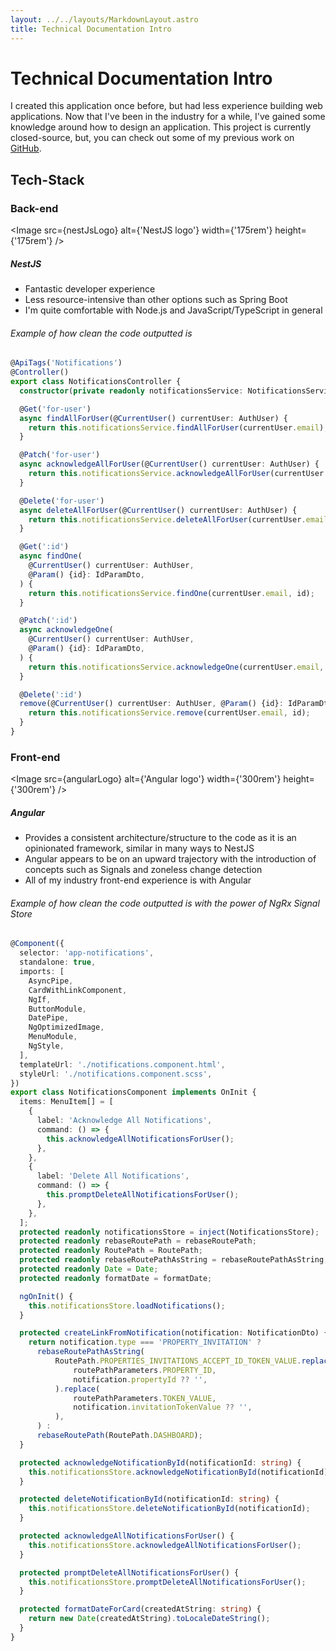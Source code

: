 ```yaml
---
layout: ../../layouts/MarkdownLayout.astro
title: Technical Documentation Intro
---
```



# Technical Documentation Intro

I created this application once before, but had less experience building web applications.
Now that I've been in the industry for a while, I've gained some knowledge around how to design an application.
This project is currently closed-source, but, you can check out some of my previous work on [GitHub](https://github.com/jonathan-lee-devel).

## Tech-Stack
### Back-end
<Image src={nestJsLogo} alt={'NestJS logo'} width={'175rem'} height={'175rem'} />

##### NestJS
* Fantastic developer experience
* Less resource-intensive than other options such as Spring Boot
* I'm quite comfortable with Node.js and JavaScript/TypeScript in general

###### Example of how clean the code outputted is
```ts
@ApiTags('Notifications')
@Controller()
export class NotificationsController {
  constructor(private readonly notificationsService: NotificationsService) {}

  @Get('for-user')
  async findAllForUser(@CurrentUser() currentUser: AuthUser) {
    return this.notificationsService.findAllForUser(currentUser.email);
  }

  @Patch('for-user')
  async acknowledgeAllForUser(@CurrentUser() currentUser: AuthUser) {
    return this.notificationsService.acknowledgeAllForUser(currentUser.email);
  }

  @Delete('for-user')
  async deleteAllForUser(@CurrentUser() currentUser: AuthUser) {
    return this.notificationsService.deleteAllForUser(currentUser.email);
  }

  @Get(':id')
  async findOne(
    @CurrentUser() currentUser: AuthUser,
    @Param() {id}: IdParamDto,
  ) {
    return this.notificationsService.findOne(currentUser.email, id);
  }

  @Patch(':id')
  async acknowledgeOne(
    @CurrentUser() currentUser: AuthUser,
    @Param() {id}: IdParamDto,
  ) {
    return this.notificationsService.acknowledgeOne(currentUser.email, id);
  }

  @Delete(':id')
  remove(@CurrentUser() currentUser: AuthUser, @Param() {id}: IdParamDto) {
    return this.notificationsService.remove(currentUser.email, id);
  }
}
```

### Front-end
<Image src={angularLogo} alt={'Angular logo'} width={'300rem'} height={'300rem'} />

##### Angular
* Provides a consistent architecture/structure to the code as it is an opinionated framework, similar in many ways to NestJS
* Angular appears to be on an upward trajectory with the introduction of concepts such as Signals and zoneless change detection
* All of my industry front-end experience is with Angular

###### Example of how clean the code outputted is with the power of NgRx Signal Store
```ts
@Component({
  selector: 'app-notifications',
  standalone: true,
  imports: [
    AsyncPipe,
    CardWithLinkComponent,
    NgIf,
    ButtonModule,
    DatePipe,
    NgOptimizedImage,
    MenuModule,
    NgStyle,
  ],
  templateUrl: './notifications.component.html',
  styleUrl: './notifications.component.scss',
})
export class NotificationsComponent implements OnInit {
  items: MenuItem[] = [
    {
      label: 'Acknowledge All Notifications',
      command: () => {
        this.acknowledgeAllNotificationsForUser();
      },
    },
    {
      label: 'Delete All Notifications',
      command: () => {
        this.promptDeleteAllNotificationsForUser();
      },
    },
  ];
  protected readonly notificationsStore = inject(NotificationsStore);
  protected readonly rebaseRoutePath = rebaseRoutePath;
  protected readonly RoutePath = RoutePath;
  protected readonly rebaseRoutePathAsString = rebaseRoutePathAsString;
  protected readonly Date = Date;
  protected readonly formatDate = formatDate;

  ngOnInit() {
    this.notificationsStore.loadNotifications();
  }

  protected createLinkFromNotification(notification: NotificationDto) {
    return notification.type === 'PROPERTY_INVITATION' ?
      rebaseRoutePathAsString(
          RoutePath.PROPERTIES_INVITATIONS_ACCEPT_ID_TOKEN_VALUE.replace(
              routePathParameters.PROPERTY_ID,
              notification.propertyId ?? '',
          ).replace(
              routePathParameters.TOKEN_VALUE,
              notification.invitationTokenValue ?? '',
          ),
      ) :
      rebaseRoutePath(RoutePath.DASHBOARD);
  }

  protected acknowledgeNotificationById(notificationId: string) {
    this.notificationsStore.acknowledgeNotificationById(notificationId);
  }

  protected deleteNotificationById(notificationId: string) {
    this.notificationsStore.deleteNotificationById(notificationId);
  }

  protected acknowledgeAllNotificationsForUser() {
    this.notificationsStore.acknowledgeAllNotificationsForUser();
  }

  protected promptDeleteAllNotificationsForUser() {
    this.notificationsStore.promptDeleteAllNotificationsForUser();
  }

  protected formatDateForCard(createdAtString: string) {
    return new Date(createdAtString).toLocaleDateString();
  }
}
```
